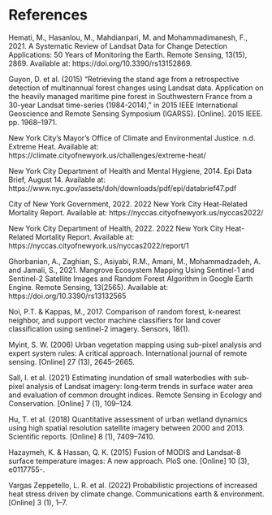 # References {.unnumbered}

::: {#refs}
Hemati, M., Hasanlou, M., Mahdianpari, M. and Mohammadimanesh, F., 2021. A Systematic Review of Landsat Data for Change Detection Applications: 50 Years of Monitoring the Earth. Remote Sensing, 13(15), 2869. Available at: https://doi.org/10.3390/rs13152869.

Guyon, D. et al. (2015) "Retrieving the stand age from a retrospective detection of multinannual forest changes using Landsat data. Application on the heavily managed maritime pine forest in Southwestern France from a 30-year Landsat time-series (1984-2014)," in 2015 IEEE International Geoscience and Remote Sensing Symposium (IGARSS). \[Online\]. 2015 IEEE. pp. 1968--1971.

New York City's Mayor's Office of Climate and Environmental Justice. n.d. Extreme Heat. Available at: https://climate.cityofnewyork.us/challenges/extreme-heat/ 

New York City Department of Health and Mental Hygiene, 2014. Epi Data Brief, August 14. Available at: https://www.nyc.gov/assets/doh/downloads/pdf/epi/databrief47.pdf 

City of New York Government, 2022. 2022 New York City Heat-Related Mortality Report. Available at: https://nyccas.cityofnewyork.us/nyccas2022/ 

New York City Department of Health, 2022. 2022 New York City Heat-Related Mortality Report. Available at: https://nyccas.cityofnewyork.us/nyccas2022/report/1

Ghorbanian, A., Zaghian, S., Asiyabi, R.M., Amani, M., Mohammadzadeh, A. and Jamali, S., 2021. Mangrove Ecosystem Mapping Using Sentinel-1 and Sentinel-2 Satellite Images and Random Forest Algorithm in Google Earth Engine. Remote Sensing, 13(2565). Available at: https://doi.org/10.3390/rs13132565

Noi, P.T. & Kappas, M., 2017. Comparison of random forest, k-nearest neighbor, and support vector machine classifiers for land cover classification using sentinel-2 imagery. Sensors, 18(1).

Myint, S. W. (2006) Urban vegetation mapping using sub-pixel analysis and expert system rules: A critical approach. International journal of remote sensing. \[Online\] 27 (13), 2645--2665.

Sall, I. et al. (2021) Estimating inundation of small waterbodies with sub‐pixel analysis of Landsat imagery: long‐term trends in surface water area and evaluation of common drought indices. Remote Sensing in Ecology and Conservation. \[Online\] 7 (1), 109--124.

Hu, T. et al. (2018) Quantitative assessment of urban wetland dynamics using high spatial resolution satellite imagery between 2000 and 2013. Scientific reports. \[Online\] 8 (1), 7409--7410.

Hazaymeh, K. & Hassan, Q. K. (2015) Fusion of MODIS and Landsat-8 surface temperature images: A new approach. PloS one. \[Online\] 10 (3), e0117755-.

Vargas Zeppetello, L. R. et al. (2022) Probabilistic projections of increased heat stress driven by climate change. Communications earth & environment. \[Online\] 3 (1), 1--7.
:::
